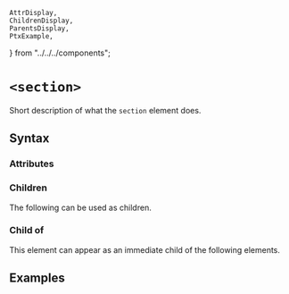     AttrDisplay,
    ChildrenDisplay,
    ParentsDisplay,
    PtxExample,
} from "../../../components";

# `<section>`

Short description of what the `section` element does.

## Syntax

### Attributes

<AttrDisplay name="section" />

### Children

The following can be used as children.

<ChildrenDisplay name="section" />

### Child of

This element can appear as an immediate child of the following elements.

<ParentsDisplay name="section" />

## Examples

    
